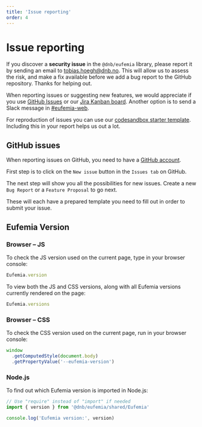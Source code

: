 ```yaml
---
title: 'Issue reporting'
order: 4
---
```



# Issue reporting

If you discover a **security issue** in the `@dnb/eufemia` library, please report it by sending an
email to [tobias.hoegh@dnb.no](mailto:tobias.hoegh@dnb.no). This will allow us to assess the risk, and make a fix available before we add a
bug report to the GitHub repository. Thanks for helping out.

When reporting issues or suggesting new features, we would appreciate if you use [GitHub Issues](https://github.com/dnbexperience/eufemia/issues) or our [Jira Kanban board](https://dnb-asa.atlassian.net/jira/software/c/projects/EDS/summary). Another option is to send a Slack message in [#eufemia-web](https://dnb-it.slack.com/archives/CMXABCHEY).

For reproduction of issues you can use our [codesandbox starter template](/issue/). Including this in your report helps us out a lot.

## GitHub issues

When reporting issues on GitHub, you need to have a [GitHub account](https://github.com/join).

First step is to click on the `New issue` button in the `Issues tab` on GitHub.

<InlineImg
  src="/images/report-issue.png"
  width="900"
  alt="Screenshot of the location of new issue button on GitHub"
  top
  bottom
/>

The next step will show you all the possibilities for new issues. Create a new `Bug Report` or a `Feature Proposal` to go next.

<InlineImg
  src="/images/report-issue-part-2.png"
  width="900"
  alt="Screenshot of the possibilities in creating a new issue"
  top
/>

These will each have a prepared template you need to fill out in order to submit your issue.

## Eufemia Version

### Browser – JS

To check the JS version used on the current page, type in your browser console:

```js
Eufemia.version
```

To view both the JS and CSS versions, along with all Eufemia versions currently rendered on the page:

```js
Eufemia.versions
```

### Browser – CSS

To check the CSS version used on the current page, run in your browser console:

```js
window
  .getComputedStyle(document.body)
  .getPropertyValue('--eufemia-version')
```

### Node.js

To find out which Eufemia version is imported in Node.js:

```js
// Use "require" instead of "import" if needed
import { version } from '@dnb/eufemia/shared/Eufemia'

console.log('Eufemia version:', version)
```
